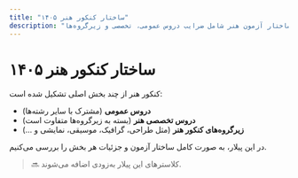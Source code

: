```yaml
---
title: "ساختار کنکور هنر ۱۴۰۵"
description: "پیلار اول: بررسی کامل ساختار آزمون هنر شامل ضرایب دروس عمومی، تخصصی و زیرگروه‌ها."
---
```


# ساختار کنکور هنر ۱۴۰۵

کنکور هنر از چند بخش اصلی تشکیل شده است:

- **دروس عمومی** (مشترک با سایر رشته‌ها)
- **دروس تخصصی هنر** (بسته به زیرگروه‌ها متفاوت است)
- **زیرگروه‌های کنکور هنر** (مثل طراحی، گرافیک، موسیقی، نمایشی و ...)

در این پیلار، به صورت کامل ساختار آزمون و جزئیات هر بخش را بررسی می‌کنیم.  

> 🔜 کلاسترهای این پیلار به‌زودی اضافه می‌شوند.
